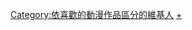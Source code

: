 {{noteTA
|G1=CodeLyoko
}}

[[Category:依喜歡的動漫作品區分的維基人|Category:依喜歡的動漫作品區分的維基人]]
[[Category:至Net奇兵|+]]